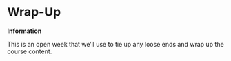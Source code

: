 # Wrap-Up 

**Information**

This is an open week that we'll use to tie up any loose ends and wrap up the course content.
